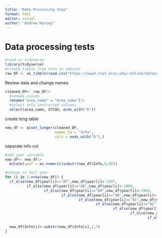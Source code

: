 ```yaml
---
title: "Data Processing Step"
format: html
editor: visual
author: "Andrew Harvey"
---
```


# Data processing tests

```r
#read in tidyverse 
library(tidyverse)
#create tibble from data on website
raw_DF <- as_tibble(read.csv("https://www4.stat.ncsu.edu/~online/datasets/EDU01a.csv"))
```

Review data and change names
```r
cleaned_DF<- raw_DF|>
  #rename column
  rename("area_name" = "Area_name")|>
  #select only instructed columns
  select(area_name, STCOU, ends_with("D"))
```

create long table
```r
new_df <- pivot_longer(cleaned_DF, 
                       names_to = "Info",
                       cols = ends_with("D"),)
```

separate info col
```r
#add year variable
new_df<- new_df|>
  mutate(year = as.numeric(substr(new_df$Info,8,9)))

#change to full year 
for (i in 1:nrow(new_df)) {
  if_else(new_df$year[i]=="87",new_df$year[i]<-1987,
          if_else(new_df$year[i]=="88",new_df$year[i]<-1988,
                  if_else(new_df$year[i]=="89",new_df$year[i]<-1989,
                          if_else(new_df$year[i]=="90",new_df$year[i]<-1990,
                                  if_else(new_df$year[i]=="91",new_df$year[i]<-1991,
                                          if_else(new_df$year[i]=="92",new_df$year[i]<-1992,
                                                  if_else(new_df$year[i]=="93",new_df$year[i]<-1993,
                                                          if_else(new_df$year[i]=="94",new_df$year[i]<-1994,
                                                                  if_else(new_df$year[i]=="95",new_df$year[i]<-1995,
                                                                          new_df$year[i]<-1996)))))))))
  new_df$Info[i]<-substr(new_df$Info[i],1,7)
}
```